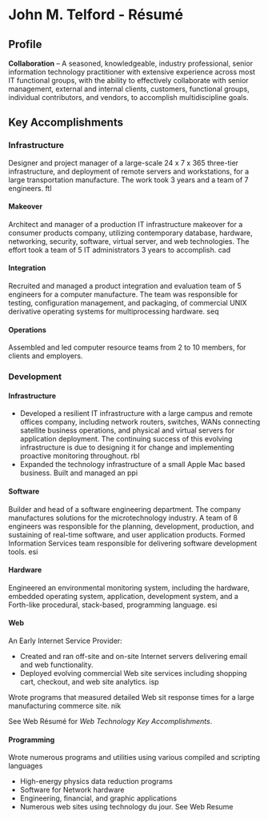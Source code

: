 # John M. Telford - Résumé

## Profile
**Collaboration** – A seasoned, knowledgeable, industry professional, senior information technology practitioner with extensive experience across most IT functional groups, with the ability to effectively collaborate with senior management, external and internal clients, customers, functional groups, individual contributors, and vendors, to accomplish multidiscipline goals.


## Key Accomplishments
### Infrastructure
Designer and project manager of a large-scale 24 x 7 x 365 three-tier infrastructure, and deployment of remote servers and workstations, for a large transportation manufacture. The work took 3 years and a team of 7 engineers. ftl

#### Makeover
Architect and manager of a production IT infrastructure makeover for a consumer products company, utilizing contemporary database, hardware, networking, security, software, virtual server, and web technologies. The effort took a team of 5 IT administrators 3 years to accomplish. cad

#### Integration
Recruited and managed a product integration and evaluation team of 5 engineers for a computer manufacture. The team was responsible for testing, configuration management, and packaging, of commercial UNIX derivative operating systems for multiprocessing hardware. seq

#### Operations
Assembled and led computer resource teams from 2 to 10 members, for clients and employers.

### Development

#### Infrastructure

- Developed a resilient IT infrastructure with a large campus and remote offices company, including network routers, switches, WANs connecting satellite business operations, and physical and virtual servers for application deployment. The continuing success of this evolving infrastructure is due to designing it for change and implementing proactive monitoring throughout. rbl
- Expanded the technology infrastructure of a small Apple Mac based business. Built and managed an ppi

#### Software
Builder and head of a software engineering department. The company manufactures solutions for the microtechnology industry. A team of 8 engineers was responsible for the planning, development, production, and sustaining of real-time software, and user application products. Formed Information Services team responsible for delivering software development tools. esi

#### Hardware
Engineered an environmental monitoring system, including the hardware, embedded operating system, application, development system, and a Forth-like procedural, stack-based, programming language. esi

#### Web
An Early Internet Service Provider:
- Created and ran off-site and on-site Internet servers delivering email and web functionality.
- Deployed evolving commercial Web site services including shopping cart, checkout, and web site analytics. isp  

Wrote programs that measured detailed Web sit response times for a large manufacturing commerce site. nik

See Web Résumé for *Web Technology Key Accomplishments*.

#### Programming
Wrote numerous programs and utilities using various compiled and scripting languages  
- High-energy physics data reduction programs
- Software for Network hardware 
- Engineering, financial, and graphic applications
- Numerous web sites using technology du jour. See Web Resume


